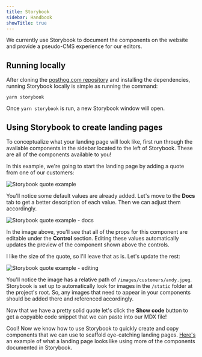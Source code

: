 ```yaml
---
title: Storybook
sidebar: Handbook
showTitle: true
---
```


We currently use Storybook to document the components on the website and provide a pseudo-CMS experience for our editors.

## Running locally

After cloning the [posthog.com repository](https://github.com/PostHog/posthog.com) and installing the dependencies, running Storybook locally is simple as running the command:

```
yarn storybook
```

Once `yarn storybook` is run, a new Storybook window will open.

## Using Storybook to create landing pages

To conceptualize what your landing page will look like, first run through the available components in the sidebar located to the left of Storybook. These are all of the components available to you!

In this example, we're going to start the landing page by adding a quote from one of our customers:

![Storybook quote example](../../images/handbook/storybook-example-1.png)

You'll notice some default values are already added. Let's move to the **Docs** tab to get a better description of each value. Then we can adjust them accordingly.

![Storybook quote example - docs](../../images/handbook/storybook-example-2.png)

In the image above, you'll see that all of the props for this component are editable under the **Control** section. Editing these values automatically updates the preview of the component shown above the controls.

I like the size of the quote, so I'll leave that as is. Let's update the rest:

![Storybook quote example - editing](../../images/handbook/storybook-example-3.png)

You'll notice the image has a relative path of `/images/customers/andy.jpeg`. Storybook is set up to automatically look for images in the `/static` folder at the project's root. So, any images that need to appear in your components should be added there and referenced accordingly.

Now that we have a pretty solid quote let's click the **Show code** button to get a copyable code snippet that we can paste into our MDX file!

<BorderWrapper>
    <Quote
        imageSource="/images/customers/andy.jpeg"
        name="Andy Su"
        quote="“For us, PostHog isn’t just about making decisions. A lot of our product and marketing ideas come from looking at the analytics too. There are things you don’t even think of until you see the data.”"
        size="lg"
        title="Founder and CEO, Pry"
    />
</BorderWrapper>

Cool! Now we know how to use Storybook to quickly create and copy components that we can use to scaffold eye-catching landing pages. [Here's](/example-components) an example of what a landing page looks like using more of the components documented in Storybook.
